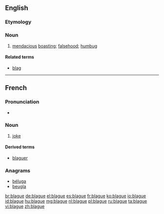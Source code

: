 ==English==

===Etymology===
{{etyl|fr|en}}

===Noun===
{{en-noun|?}}

# [[mendacious]] [[boast]]ing; [[falsehood]]; [[humbug]]

====Related terms====
* [[blag]]

{{Webster 1913}}

----

==French==

===Pronunciation===
* {{audio|Fr-blague.ogg|Audio}}

===Noun===
{{fr-noun|f}}

# [[joke]]

====Derived terms====
* [[blaguer]]

===Anagrams===
* [[béluga#French|béluga]]
* [[beugla#French|beugla]]

[[br:blague]]
[[de:blague]]
[[el:blague]]
[[es:blague]]
[[fr:blague]]
[[ko:blague]]
[[io:blague]]
[[id:blague]]
[[hu:blague]]
[[mg:blague]]
[[nl:blague]]
[[pl:blague]]
[[ru:blague]]
[[ta:blague]]
[[vi:blague]]
[[zh:blague]]